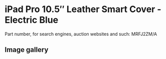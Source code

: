 
# iPad Pro 10.5″ Leather Smart Cover - Electric Blue

Part number, for search engines, auction websites and such: MRFJ2ZM/A

## Image gallery

<div style={{ width: "768px" }}>
  <GalleryComponent
    images={[
      {
        original: "/everysource/MRFJ2.webp",
        thumbnail: "/everypreview/MRFJ2.webp",
      },
      {
        original: "/everysource/MRFJ2_AV1_GOLD.webp",
        thumbnail: "/everypreview/MRFJ2_AV1_GOLD.webp",
      },
      {
        original: "/everysource/MRFJ2_AV1_SILVER.webp",
        thumbnail: "/everypreview/MRFJ2_AV1_SILVER.webp",
      },
      {
        original: "/everysource/MRFJ2_AV1_SPACE_GRAY.webp",
        thumbnail: "/everypreview/MRFJ2_AV1_SPACE_GRAY.webp",
      },
      {
        original: "/everysource/MRFJ2_AV2.webp",
        thumbnail: "/everypreview/MRFJ2_AV2.webp",
      },
      {
        original: "/everysource/MRFJ2_AV3.webp",
        thumbnail: "/everypreview/MRFJ2_AV3.webp",
      }
    ]}
  />
</div>